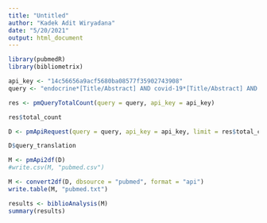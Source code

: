 ```yaml
---
title: "Untitled"
author: "Kadek Adit Wiryadana"
date: "5/20/2021"
output: html_document
---
```


```r
library(pubmedR)
library(bibliometrix)
```


```r
api_key <- "14c56656a9acf5680ba08577f35902743908"
query <- "endocrine*[Title/Abstract] AND covid-19*[Title/Abstract] AND english[LA] AND Journal Article[PT] AND 2019:2021[DP]"
```

```r
res <- pmQueryTotalCount(query = query, api_key = api_key)

res$total_count

D <- pmApiRequest(query = query, api_key = api_key, limit = res$total_count)

D$query_translation


```

```r
M <- pmApi2df(D)
#write.csv(M, "pubmed.csv")
```

```r
M <- convert2df(D, dbsource = "pubmed", format = "api")
write.table(M, "pubmed.txt")
```

```r
results <- biblioAnalysis(M)
summary(results)
```

